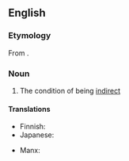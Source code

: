 ==English==

===Etymology===
From {{af|en|indirect|-ness}}.

===Noun===
{{en-noun|-|es}}

# The condition of being [[indirect]]

====Translations====
{{trans-top|the condition of being indirect}}
* Finnish: {{t|fi|epäsuoruus}}
* Japanese: {{t+|ja|間接 |tr=かんせつ, kansetsu}}
{{trans-mid}}
* Manx: {{t|gv|neuyeerid|m}}
{{trans-bottom}}